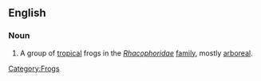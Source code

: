 ==English==
{{wikipedia|Rhacophoridae}}
=== Noun ===
{{en-noun|sg=[[moss]] [[frog]]}}

# A group of [[tropical]] frogs in the ''[[Rhacophoridae]]'' [[family]], mostly [[arboreal]].

[[Category:Frogs]]